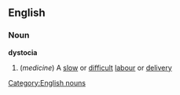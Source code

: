 ==English==
===Noun===
'''dystocia'''
#(''medicine'') A [[slow]] or [[difficult]] [[labour]] or [[delivery]]
[[Category:English nouns]]